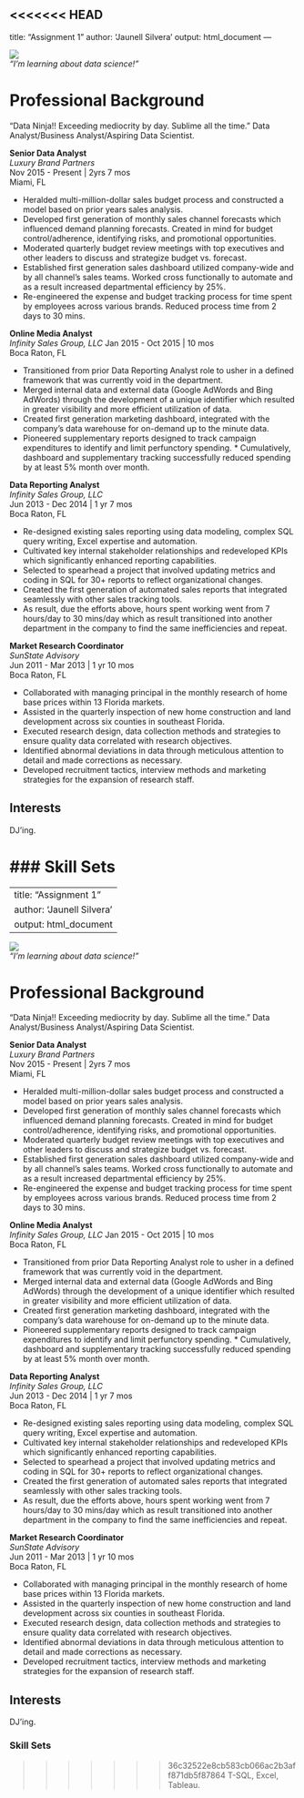 <<<<<<< HEAD
---
title: "Assignment 1"
author: 'Jaunell Silvera'
output: html_document
---


![](https://static1.squarespace.com/static/53a0ded4e4b0514810c15d4b/t/53a0ea40e4b0c608f456a389/1403054705778/rainbow-cat.jpg?format=500w)  
_"I'm learning about data science!"_  


# **Professional Background**  
"Data Ninja!! Exceeding mediocrity by day. Sublime all the time." Data Analyst/Business Analyst/Aspiring Data Scientist.  

__Senior Data Analyst__  
_Luxury Brand Partners_  
Nov 2015 - Present | 2yrs 7 mos  
Miami, FL  

* Heralded multi-million-dollar sales budget process and constructed a model based on prior years sales analysis.   
* Developed first generation of monthly sales channel forecasts which influenced demand planning forecasts. 
  Created in mind for budget control/adherence, identifying risks, and promotional opportunities.  
* Moderated quarterly budget review meetings with top executives and other leaders to discuss and strategize budget 
  vs. forecast.  
* Established first generation sales dashboard utilized company-wide and by all channel’s sales teams. Worked cross 
  functionally to automate and as a result increased departmental efficiency by 25%.  
* Re-engineered the expense and budget tracking process for time spent by employees across various brands. Reduced 
  process time from 2 days to 30 mins.  


__Online Media Analyst__  
_Infinity Sales Group, LLC_
Jan 2015 - Oct 2015 | 10 mos  
Boca Raton, FL  

*	Transitioned from prior Data Reporting Analyst role to usher in a defined framework that was currently void in the 
  department.  
*	Merged internal data and external data (Google AdWords and Bing AdWords) through the development of a unique 
  identifier which resulted in greater visibility and more efficient utilization of data.  
*	Created first generation marketing dashboard, integrated with the company’s data warehouse for on-demand up to the 
  minute data.  
*	Pioneered supplementary reports designed to track campaign expenditures to identify and limit perfunctory spending. *	Cumulatively, dashboard and supplementary tracking successfully reduced spending by at least 5% month over month.  


__Data Reporting Analyst__  
_Infinity Sales Group, LLC_  
Jun 2013 - Dec 2014 | 1 yr 7 mos  
Boca Raton, FL  

*	Re-designed existing sales reporting using data modeling, complex SQL query writing, Excel expertise and automation.  
* Cultivated key internal stakeholder relationships and redeveloped KPIs which significantly enhanced reporting 
  capabilities.  
*	Selected to spearhead a project that involved updating metrics and coding in SQL for 30+ reports to reflect 
  organizational changes.  
*	Created the first generation of automated sales reports that integrated seamlessly with other sales tracking tools.  
*	As result, due the efforts above, hours spent working went from 7 hours/day to 30 mins/day which as result 
  transitioned into another department in the company to find the same inefficiencies and repeat.  


__Market Research Coordinator__  
_SunState Advisory_  
Jun 2011 - Mar 2013 | 1 yr 10 mos  
Boca Raton, FL  

*	Collaborated with managing principal in the monthly research of home base prices within 13 Florida markets.  
*	Assisted in the quarterly inspection of new home construction and land development across six counties in southeast Florida.  
*	Executed research design, data collection methods and strategies to ensure quality data correlated with research objectives.  
*	Identified abnormal deviations in data through meticulous attention to detail and made corrections as necessary.  
*	Developed recruitment tactics, interview methods and marketing strategies for the expansion of research staff.  


## **Interests**  
DJ'ing.

### **Skill Sets**
=======
---
title: "Assignment 1"
author: 'Jaunell Silvera'
output: html_document
---


![](https://static1.squarespace.com/static/53a0ded4e4b0514810c15d4b/t/53a0ea40e4b0c608f456a389/1403054705778/rainbow-cat.jpg?format=500w)  
_"I'm learning about data science!"_  


# **Professional Background**  
"Data Ninja!! Exceeding mediocrity by day. Sublime all the time." Data Analyst/Business Analyst/Aspiring Data Scientist.  

__Senior Data Analyst__  
_Luxury Brand Partners_  
Nov 2015 - Present | 2yrs 7 mos  
Miami, FL  

* Heralded multi-million-dollar sales budget process and constructed a model based on prior years sales analysis.   
* Developed first generation of monthly sales channel forecasts which influenced demand planning forecasts. 
  Created in mind for budget control/adherence, identifying risks, and promotional opportunities.  
* Moderated quarterly budget review meetings with top executives and other leaders to discuss and strategize budget 
  vs. forecast.  
* Established first generation sales dashboard utilized company-wide and by all channel’s sales teams. Worked cross 
  functionally to automate and as a result increased departmental efficiency by 25%.  
* Re-engineered the expense and budget tracking process for time spent by employees across various brands. Reduced 
  process time from 2 days to 30 mins.  


__Online Media Analyst__  
_Infinity Sales Group, LLC_
Jan 2015 - Oct 2015 | 10 mos  
Boca Raton, FL  

*	Transitioned from prior Data Reporting Analyst role to usher in a defined framework that was currently void in the 
  department.  
*	Merged internal data and external data (Google AdWords and Bing AdWords) through the development of a unique 
  identifier which resulted in greater visibility and more efficient utilization of data.  
*	Created first generation marketing dashboard, integrated with the company’s data warehouse for on-demand up to the 
  minute data.  
*	Pioneered supplementary reports designed to track campaign expenditures to identify and limit perfunctory spending. *	Cumulatively, dashboard and supplementary tracking successfully reduced spending by at least 5% month over month.  


__Data Reporting Analyst__  
_Infinity Sales Group, LLC_  
Jun 2013 - Dec 2014 | 1 yr 7 mos  
Boca Raton, FL  

*	Re-designed existing sales reporting using data modeling, complex SQL query writing, Excel expertise and automation.  
* Cultivated key internal stakeholder relationships and redeveloped KPIs which significantly enhanced reporting 
  capabilities.  
*	Selected to spearhead a project that involved updating metrics and coding in SQL for 30+ reports to reflect 
  organizational changes.  
*	Created the first generation of automated sales reports that integrated seamlessly with other sales tracking tools.  
*	As result, due the efforts above, hours spent working went from 7 hours/day to 30 mins/day which as result 
  transitioned into another department in the company to find the same inefficiencies and repeat.  


__Market Research Coordinator__  
_SunState Advisory_  
Jun 2011 - Mar 2013 | 1 yr 10 mos  
Boca Raton, FL  

*	Collaborated with managing principal in the monthly research of home base prices within 13 Florida markets.  
*	Assisted in the quarterly inspection of new home construction and land development across six counties in southeast Florida.  
*	Executed research design, data collection methods and strategies to ensure quality data correlated with research objectives.  
*	Identified abnormal deviations in data through meticulous attention to detail and made corrections as necessary.  
*	Developed recruitment tactics, interview methods and marketing strategies for the expansion of research staff.  


## **Interests**  
DJ'ing.

### **Skill Sets**
>>>>>>> 36c32522e8cb583cb066ac2b3aff871db5f87864
T-SQL, Excel, Tableau.